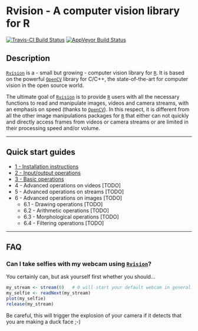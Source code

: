 # Rvision - A computer vision library for R

[![Travis-CI Build Status](https://travis-ci.org/swarm-lab/Rvision.svg?branch=master)](https://travis-ci.org/swarm-lab/Rvision)
[![AppVeyor Build Status](https://ci.appveyor.com/api/projects/status/github/swarm-lab/Rvision?branch=master&svg=true)](https://ci.appveyor.com/project/swarm-lab/Rvision)

## Description

[`Rvision`](https://github.com/swarm-lab/Rvision) is a - small but growing - 
computer vision library for [`R`](https://cran.r-project.org). It is based on 
the powerful [`OpenCV`](http://opencv.org/) library for C/C++, the state-of-the-art
for computer vision in the open source world. 

The ultimate goal of [`Rvision`](https://github.com/swarm-lab/Rvision) is to 
provide [`R`](https://cran.r-project.org) users with all the necessary functions 
to read and manipulate images, videos and camera streams, with an emphasis on 
speed (thanks to [`OpenCV`](http://opencv.org/)). In this respect, it is different
from all the other image manipulations packages for [`R`](https://cran.r-project.org)
that either can not quickly and directly access frames from videos or camera 
streams or are limited in their processing speed and/or volume. 

---

## Quick start guides 

+ [1 - Installation instructions](/Rvision/articles/z1_install.html)
+ [2 - Input/output operations](/Rvision/articles/z2_io.html)
+ [3 - Basic operations](/Rvision/articles/z3_basic.html)
+ 4 - Advanced operations on videos [TODO]
+ 5 - Advanced operations on streams [TODO]
+ 6 - Advanced operations on images [TODO]
    + 6.1 - Drawing operations [TODO]
    + 6.2 - Arithmetic operations [TODO]
    + 6.3 - Morphological operations [TODO]
    + 6.4 - Filtering operations [TODO]

--- 

## FAQ

### Can I take selfies with my webcam using [`Rvision`](https://github.com/swarm-lab/Rvision)?

You certainly can, but ask yourself first whether you should...

```r
my_stream <- stream(0)   # 0 will start your default webcam in general. 
my_selfie <- readNext(my_stream)
plot(my_selfie)
release(my_stream)
```

Be careful, this will trigger the explosion of your camera if it detects that 
you are making a duck face ;-)
